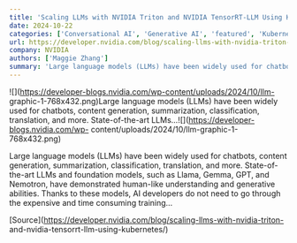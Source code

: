 ```yaml
---
title: 'Scaling LLMs with NVIDIA Triton and NVIDIA TensorRT-LLM Using Kubernetes'
date: 2024-10-22
categories: ['Conversational AI', 'Generative AI', 'featured', 'Kubernetes', 'LLM Techniques', 'LLMs']
url: https://developer.nvidia.com/blog/scaling-llms-with-nvidia-triton-and-nvidia-tensorrt-llm-using-kubernetes/
company: NVIDIA
authors: ['Maggie Zhang']
summary: 'Large language models (LLMs) have been widely used for chatbots, content generation, summarization, classification, translation, and more. State-of-the-art LLMs...'
---
```



![](https://developer-blogs.nvidia.com/wp-content/uploads/2024/10/llm-
graphic-1-768x432.png)Large language models (LLMs) have been widely used for
chatbots, content generation, summarization, classification, translation, and
more. State-of-the-art LLMs...![](https://developer-blogs.nvidia.com/wp-
content/uploads/2024/10/llm-graphic-1-768x432.png)

Large language models (LLMs) have been widely used for chatbots, content
generation, summarization, classification, translation, and more. State-of-
the-art LLMs and foundation models, such as Llama, Gemma, GPT, and Nemotron,
have demonstrated human-like understanding and generative abilities. Thanks to
these models, AI developers do not need to go through the expensive and time
consuming training…

[Source](https://developer.nvidia.com/blog/scaling-llms-with-nvidia-triton-
and-nvidia-tensorrt-llm-using-kubernetes/)

